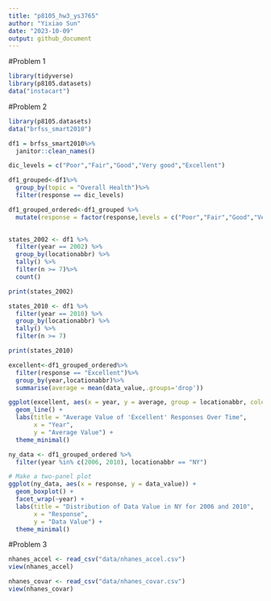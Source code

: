 ```yaml
---
title: "p8105_hw3_ys3765"
author: "Yixiao Sun"
date: "2023-10-09"
output: github_document
---
```

#Problem 1
```r
library(tidyverse)
library(p8105.datasets)
data("instacart")
```


#Problem 2

```r
library(p8105.datasets)
data("brfss_smart2010")

df1 = brfss_smart2010%>%
  janitor::clean_names()

dic_levels = c("Poor","Fair","Good","Very good","Excellent")

df1_grouped<-df1%>%
  group_by(topic = "Overall Health")%>%
  filter(response == dic_levels)

df1_grouped_ordered<-df1_grouped %>%
  mutate(response = factor(response,levels = c("Poor","Fair","Good","Very good","Excellent"), ordered=TRUE))
  
```

```r
states_2002 <- df1 %>%
  filter(year == 2002) %>%
  group_by(locationabbr) %>%
  tally() %>%
  filter(n >= 7)%>%
  count()

print(states_2002)

states_2010 <- df1 %>%
  filter(year == 2010) %>%
  group_by(locationabbr) %>%
  tally() %>%
  filter(n >= 7)

print(states_2010)
```
```r
excellent<-df1_grouped_ordered%>%
  filter(response == "Excellent")%>%
  group_by(year,locationabbr)%>%
  summarise(average = mean(data_value,.groups='drop'))

ggplot(excellent, aes(x = year, y = average, group = locationabbr, color = locationabbr)) +
  geom_line() +
  labs(title = "Average Value of 'Excellent' Responses Over Time", 
       x = "Year", 
       y = "Average Value") +
  theme_minimal() 
```

```r
ny_data <- df1_grouped_ordered %>%
  filter(year %in% c(2006, 2010), locationabbr == "NY")

# Make a two-panel plot
ggplot(ny_data, aes(x = response, y = data_value)) +
  geom_boxplot() +
  facet_wrap(~year) +
  labs(title = "Distribution of Data Value in NY for 2006 and 2010", 
       x = "Response", 
       y = "Data Value") +
  theme_minimal()


```




#Problem 3
```r
nhanes_accel <- read_csv("data/nhanes_accel.csv")
view(nhanes_accel)

nhanes_covar <- read_csv("data/nhanes_covar.csv")
view(nhanes_covar)
```

